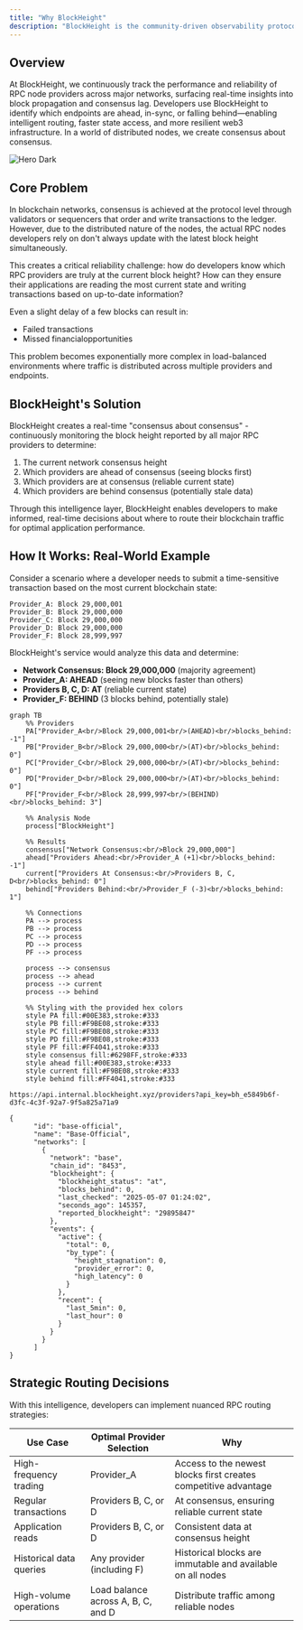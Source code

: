 ```yaml
---
title: "Why BlockHeight"
description: "BlockHeight is the community-driven observability protocol helping developers power faster, smarter, more reliable web3 apps."
---
```


## Overview

At BlockHeight, we continuously track the performance and reliability of RPC node providers across major networks, surfacing real-time insights into block propagation and consensus lag. Developers use BlockHeight to identify which endpoints are ahead, in-sync, or falling behind—enabling intelligent routing, faster state access, and more resilient web3 infrastructure. In a world of distributed nodes, we create consensus about consensus.

<img
  className="hidden dark:block"
  src="/images/pepe_pipeline.jpg"
  alt="Hero Dark"
/>

## Core Problem

In blockchain networks, consensus is achieved at the protocol level through validators or sequencers that order and write transactions to the ledger. However, due to the distributed nature of the nodes, the actual RPC nodes developers rely on don't always update with the latest block height simultaneously.

This creates a critical reliability challenge: how do developers know which RPC providers are truly at the current block height? How can they ensure their applications are reading the most current state and writing transactions based on up-to-date information?

Even a slight delay of a few blocks can result in:

- Failed transactions
- Missed financialopportunities

This problem becomes exponentially more complex in load-balanced environments where traffic is distributed across multiple providers and endpoints.

## BlockHeight's Solution

BlockHeight creates a real-time "consensus about consensus" - continuously monitoring the block height reported by all major RPC providers to determine:

1. The current network consensus height
2. Which providers are ahead of consensus (seeing blocks first)
3. Which providers are at consensus (reliable current state)
4. Which providers are behind consensus (potentially stale data)

Through this intelligence layer, BlockHeight enables developers to make informed, real-time decisions about where to route their blockchain traffic for optimal application performance.

## How It Works: Real-World Example

Consider a scenario where a developer needs to submit a time-sensitive transaction based on the most current blockchain state:

```
Provider_A: Block 29,000,001
Provider_B: Block 29,000,000
Provider_C: Block 29,000,000
Provider_D: Block 29,000,000
Provider_F: Block 28,999,997
```

BlockHeight's service would analyze this data and determine:

- **Network Consensus: Block 29,000,000** (majority agreement)
- **Provider_A: AHEAD** (seeing new blocks faster than others)
- **Providers B, C, D: AT** (reliable current state)
- **Provider_F: BEHIND** (3 blocks behind, potentially stale)

```mermaid [expandable]
graph TB
    %% Providers
    PA["Provider_A<br/>Block 29,000,001<br/>(AHEAD)<br/>blocks_behind: -1"]
    PB["Provider_B<br/>Block 29,000,000<br/>(AT)<br/>blocks_behind: 0"]
    PC["Provider_C<br/>Block 29,000,000<br/>(AT)<br/>blocks_behind: 0"]
    PD["Provider_D<br/>Block 29,000,000<br/>(AT)<br/>blocks_behind: 0"]
    PF["Provider_F<br/>Block 28,999,997<br/>(BEHIND)<br/>blocks_behind: 3"]
    
    %% Analysis Node
    process["BlockHeight"]
    
    %% Results
    consensus["Network Consensus:<br/>Block 29,000,000"]
    ahead["Providers Ahead:<br/>Provider_A (+1)<br/>blocks_behind: -1"]
    current["Providers At Consensus:<br/>Providers B, C, D<br/>blocks_behind: 0"]
    behind["Providers Behind:<br/>Provider_F (-3)<br/>blocks_behind: 1"]
    
    %% Connections
    PA --> process
    PB --> process
    PC --> process
    PD --> process
    PF --> process
    
    process --> consensus
    process --> ahead
    process --> current
    process --> behind
    
    %% Styling with the provided hex colors
    style PA fill:#00E383,stroke:#333
    style PB fill:#F9BE08,stroke:#333
    style PC fill:#F9BE08,stroke:#333
    style PD fill:#F9BE08,stroke:#333
    style PF fill:#FF4041,stroke:#333
    style consensus fill:#6298FF,stroke:#333
    style ahead fill:#00E383,stroke:#333
    style current fill:#F9BE08,stroke:#333
    style behind fill:#FF4041,stroke:#333
```

<RequestExample>

``` filename
https://api.internal.blockheight.xyz/providers?api_key=bh_e5849b6f-d3fc-4c3f-92a7-9f5a825a71a9
```

</RequestExample>

<ResponseExample>

``` filename
{
      "id": "base-official",
      "name": "Base-Official",
      "networks": [
        {
          "network": "base",
          "chain_id": "8453",
          "blockheight": {
            "blockheight_status": "at",
            "blocks_behind": 0,
            "last_checked": "2025-05-07 01:24:02",
            "seconds_ago": 145357,
            "reported_blockheight": "29895847"
          },
          "events": {
            "active": {
              "total": 0,
              "by_type": {
                "height_stagnation": 0,
                "provider_error": 0,
                "high_latency": 0
              }
            },
            "recent": {
              "last_5min": 0,
              "last_hour": 0
            }
          }
        }
      ]
}
```

</ResponseExample>

## Strategic Routing Decisions

With this intelligence, developers can implement nuanced RPC routing strategies:

| Use Case                | Optimal Provider Selection         | Why                                                             |
| ----------------------- | ---------------------------------- | --------------------------------------------------------------- |
| High-frequency trading  | Provider_A                         | Access to the newest blocks first creates competitive advantage |
| Regular transactions    | Providers B, C, or D               | At consensus, ensuring reliable current state                   |
| Application reads       | Providers B, C, or D               | Consistent data at consensus height                             |
| Historical data queries | Any provider (including F)         | Historical blocks are immutable and available on all nodes      |
| High-volume operations  | Load balance across A, B, C, and D | Distribute traffic among reliable nodes                         |